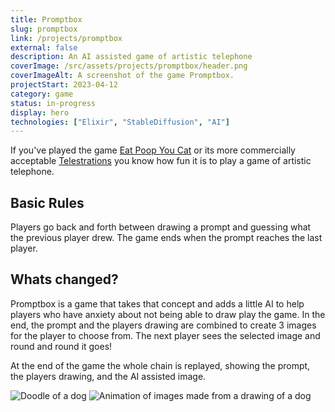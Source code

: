 ```yaml
---
title: Promptbox
slug: promptbox
link: /projects/promptbox
external: false
description: An AI assisted game of artistic telephone
coverImage: /src/assets/projects/promptbox/header.png
coverImageAlt: A screenshot of the game Promptbox.
projectStart: 2023-04-12
category: game
status: in-progress
display: hero
technologies: ["Elixir", "StableDiffusion", "AI"]
---
```


If you've played the game [Eat Poop You Cat](https://boardgamegeek.com/boardgame/30618/eat-poop-you-cat) or its more commercially acceptable [Telestrations](https://boardgamegeek.com/boardgame/46213/telestrations) you know how fun it is to play a game of artistic telephone.

## Basic Rules
Players go back and forth between drawing a prompt and guessing what the previous player drew. The game ends when the prompt reaches the last player.

## Whats changed?
Promptbox is a game that takes that concept and adds a little AI to help players who have anxiety about not being able to draw play the game.
In the end, the prompt and the players drawing are combined to create 3 images for the player to choose from.
The next player sees the selected image and round and round it goes!

At the end of the game the whole chain is replayed, showing the prompt, the players drawing, and the AI assisted image.

<Image src={doodle} alt="Doodle of a dog" class="rounded-md" />
<Image src={promptboxLoader} alt="Animation of images made from a drawing of a dog" class="rounded-md" />
